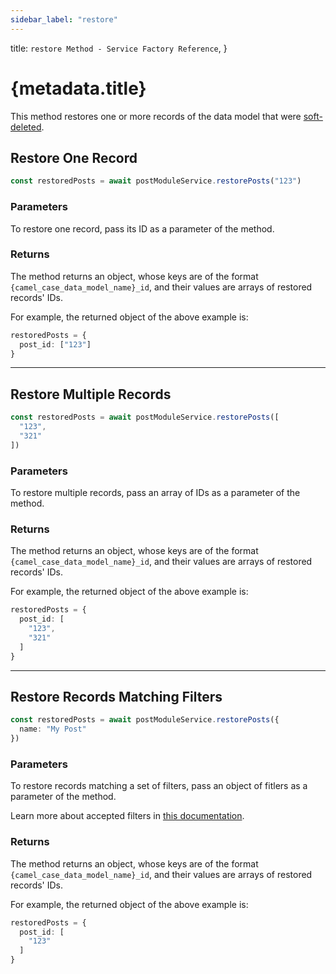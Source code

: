 ```yaml
---
sidebar_label: "restore"
---
```


  title: `restore Method - Service Factory Reference`,
}

# {metadata.title}

This method restores one or more records of the data model that were [soft-deleted](../soft-delete/page.mdx).

## Restore One Record

```ts
const restoredPosts = await postModuleService.restorePosts("123")
```

### Parameters

To restore one record, pass its ID as a parameter of the method.

### Returns

The method returns an object, whose keys are of the format `{camel_case_data_model_name}_id`, and their values are arrays of restored records' IDs.

For example, the returned object of the above example is:

```ts
restoredPosts = {
  post_id: ["123"]
}
```

---

## Restore Multiple Records

```ts
const restoredPosts = await postModuleService.restorePosts([
  "123",
  "321"
])
```

### Parameters

To restore multiple records, pass an array of IDs as a parameter of the method.

### Returns

The method returns an object, whose keys are of the format `{camel_case_data_model_name}_id`, and their values are arrays of restored records' IDs.

For example, the returned object of the above example is:

```ts
restoredPosts = {
  post_id: [
    "123",
    "321"
  ]
}
```

---

## Restore Records Matching Filters

```ts
const restoredPosts = await postModuleService.restorePosts({
  name: "My Post"
})
```

### Parameters

To restore records matching a set of filters, pass an object of fitlers as a parameter of the method.

<Note>

Learn more about accepted filters in [this documentation](../../tips/filtering/page.mdx).

</Note>

### Returns

The method returns an object, whose keys are of the format `{camel_case_data_model_name}_id`, and their values are arrays of restored records' IDs.

For example, the returned object of the above example is:

```ts
restoredPosts = {
  post_id: [
    "123"
  ]
}
```